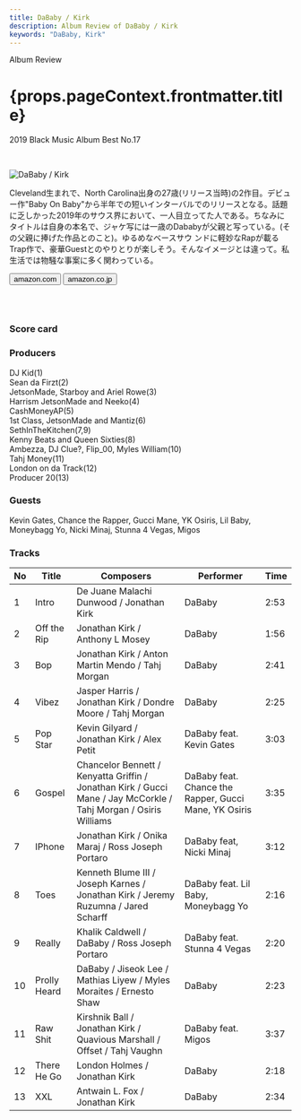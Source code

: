 ```yaml
---
title: DaBaby / Kirk
description: Album Review of DaBaby / Kirk
keywords: "DaBaby, Kirk"
---
```





<p className="largeP">Album Review</p>
<h1 className="h1--no--margin">{props.pageContext.frontmatter.title}</h1>
<p className="largeP">
  <Link to="/best50/2019/">2019 Black Music Album Best No.17</Link>
</p>

<br/>
<Row  className="image-card-group">
	<Column colMd={3} colLg={4} noGutterMdLeft="">
       <ImageCard>

![DaBaby / Kirk](../../images/cd/dababy1L.jpg)

</ImageCard>
	</Column>
	<Column colMd={4} colLg={8} noGutterMdLeft="">
	<p>
	Cleveland生まれで、North Carolina出身の27歳(リリース当時)の2作目。デビュー作"Baby On Baby"から半年での短いインターバルでのリリースとなる。話題に乏しかった2019年のサウス界において、一人目立ってた人である。ちなみにタイトルは自身の本名で、ジャケ写には一歳のDababyが父親と写っている。(その父親に捧げた作品とのこと)。ゆるめなベースサウ
	ンドに軽妙なRapが載るTrap作で、豪華Guestとのやりとりが楽しそう。そんなイメージとは違って。私生活では物騒な事案に多く関わっている。</p>
	<div>
	  <Button className="button-right-mergin"  href="https://amzn.to/36LdTKj" renderIcon={ArrowUpRight} size='sm' kind='primary'>
      amazon.com
    </Button>
    <Button className="button-right-mergin"  href="https://amzn.to/2Bjogtl" renderIcon={ArrowUpRight} size='sm' kind='secondary'>
      amazon.co.jp
    </Button>
	</div>
	<a style="display:inline-block;overflow:hidden;background:url(https://linkmaker.itunes.apple.com/ja-jp/lockup.svg?releaseDate=2019-09-27&kind=album&bubble=apple_music&style=mono-black) no-repeat;width:180px;height:45px;" href="https://geo.music.apple.com/jp/album/kirk/1480804964?mt=1&app=music&ls=1&at=11lcug"></a>
	</Column>
</Row>
<Row >
	<Column colMd={4} colLg={4} noGutterMdLeft="">
<div>
  <h3>Score card</h3>
	<SliderJS1 value="2" />
  <SliderJS2 value="3" />
	<SliderJS3 value="1" />
  <SliderJS4 value="8" />
</div>
</Column>
<Column colMd={8} colLg={8} noGutterMdLeft="">
<div>
<h3>Producers</h3>
<p>
	DJ Kid(1)
	<br/>Sean da Firzt(2)
	<br/>JetsonMade, Starboy and Ariel Rowe(3)
	<br/>Harrism JetsonMade and Neeko(4)
	<br/>CashMoneyAP(5)
	<br/>1st Class, JetsonMade and Mantiz(6)
	<br/>SethInTheKitchen(7,9)
	<br/>Kenny Beats and Queen Sixties(8)
	<br/>Ambezza, DJ Clue?, Flip_00, Myles William(10)
	<br/>Tahj Money(11)
	<br/>London on da Track(12)
	<br/>Producer 20(13)
</p>
<h3>Guests</h3>
<p>
	Kevin Gates, Chance the Rapper, Gucci Mane, YK Osiris, Lil Baby, Moneybagg Yo, Nicki Minaj, Stunna 4 Vegas, Migos
</p>
</div>
</Column>
</Row>

<h3>Tracks</h3>

| No  | Title        | Composers                                                                                                        | Performer                                             | Time |
| --- | ------------ | ---------------------------------------------------------------------------------------------------------------- | ----------------------------------------------------- | ---- |
| 1   | Intro        | De Juane Malachi Dunwood / Jonathan Kirk                                                                         | DaBaby                                                | 2:53 |
| 2   | Off the Rip  | Jonathan Kirk / Anthony L Mosey                                                                                  | DaBaby                                                | 1:56 |
| 3   | Bop          | Jonathan Kirk / Anton Martin Mendo / Tahj Morgan                                                                 | DaBaby                                                | 2:41 |
| 4   | Vibez        | Jasper Harris / Jonathan Kirk / Dondre Moore / Tahj Morgan                                                       | DaBaby                                                | 2:25 |
| 5   | Pop Star     | Kevin Gilyard / Jonathan Kirk / Alex Petit                                                                       | DaBaby feat. Kevin Gates                              | 3:03 |
| 6   | Gospel       | Chancelor Bennett / Kenyatta Griffin / Jonathan Kirk / Gucci Mane / Jay McCorkle / Tahj Morgan / Osiris Williams | DaBaby feat. Chance the Rapper, Gucci Mane, YK Osiris | 3:35 |
| 7   | IPhone       | Jonathan Kirk / Onika Maraj / Ross Joseph Portaro                                                                | DaBaby feat, Nicki Minaj                              | 3:12 |
| 8   | Toes         | Kenneth Blume III / Joseph Karnes / Jonathan Kirk / Jeremy Ruzumna / Jared Scharff                               | DaBaby feat. Lil Baby, Moneybagg Yo                   | 2:16 |
| 9   | Really       | Khalik Caldwell / DaBaby / Ross Joseph Portaro                                                                   | DaBaby feat. Stunna 4 Vegas                           | 2:20 |
| 10  | Prolly Heard | DaBaby / Jiseok Lee / Mathias Liyew / Myles Moraites / Ernesto Shaw                                              | DaBaby                                                | 2:23 |
| 11  | Raw Shit     | Kirshnik Ball / Jonathan Kirk / Quavious Marshall / Offset / Tahj Vaughn                                         | DaBaby feat. Migos                                    | 3:37 |
| 12  | There He Go  | London Holmes / Jonathan Kirk                                                                                    | DaBaby                                                | 2:18 |
| 13  | XXL          | Antwain L. Fox / Jonathan Kirk                                                                                   | DaBaby                                                | 2:34 |
